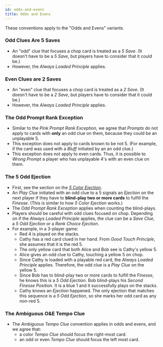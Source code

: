 ```yaml
---
id: odds-and-evens
title: Odds and Evens
---
```


These conventions apply to the "Odds and Evens" variants.

### Odd Clues Are 5 Saves

- An "odd" clue that focuses a chop card is treated as a _5 Save_. (It doesn't have to be a _5 Save_, but players have to consider that it could be.)
- However, the _Always Loaded Principle_ applies.

### Even Clues are 2 Saves

- An "even" clue that focuses a chop card is treated as a _2 Save_. (It doesn't have to be a _2 Save_, but players have to consider that it could be.)
- However, the _Always Loaded Principle_ applies.

### The Odd Prompt Rank Exception

- Similar to the _Pink Prompt Rank Exception_, we agree that _Prompts_ do not apply to cards with **only** an odd clue on them, because they could be an unplayable 5.
- This exception does not apply to cards known to be not 5. (For example, if the card was used with a _Bluff_ initiated by an an odd clue.)
- This exception does not apply to even cards. Thus, it is possible to _Wrong Prompt_ a player who has unplayable 4's with an even clue on them.

### The 5 Odd Ejection

- First, see the section on the _[5 Color Ejection](../level-16#the-5-color-ejection-5ce)_.
- An _Play Clue_ initiated with an odd clue to a 5 signals an _Ejection_ on the next player if they have to **blind-play two or more cards** to fulfill the _Finesse_. (This is similar to how _5 Color Ejection_ works.)
- The _Odd Prompt Rank Exception_ applies when counting the blind-plays.
- Players should be careful with odd clues focused on chop. Depending on if the _Always Loaded Principle_ applies, the clue can be a _Save Clue_, a _5 Odd Ejection_ or a _Rank Choice Ejection_.
- For example, in a 3-player game:
  - Red 4 is played on the stacks.
  - Cathy has a red card clued in her hand. From _Good Touch Principle_, she assumes that it is the red 5.
  - The only yellow card that both Alice and Bob see is Cathy's yellow 5.
  - Alice gives an odd clue to Cathy, touching a yellow 5 on chop.
  - Since Cathy is loaded with a playable red card, the _Always Loaded Principle_ applies. Therefore, the odd clue is a _Play Clue_ on the yellow 5.
  - Since Bob has to blind-play two or more cards to fulfill the _Finesse_, he knows this is a _5 Odd Ejection_. Bob blind-plays his _Second Finesse Position_. It is a blue 1 and it successfully plays on the stacks.
  - Cathy knows an _Ejection_ happened. The only ejection that matches this sequence is a _5 Odd Ejection_, so she marks her odd card as any non-red 5.

### The Ambiguous O&E Tempo Clue

- The _Ambiguous Tempo Clue_ convention applies in odds and evens, and we agree that:
  - a color _Tempo Clue_ should focus the right-most card.
  - an odd or even _Tempo Clue_ should focus the left most card.

